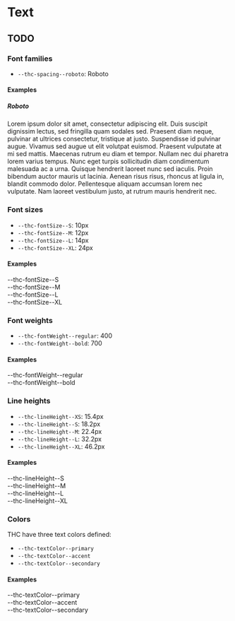 
<Meta title="Design System/Quarks/Text" />

# Text

## TODO

### Font families

-   `--thc-spacing--roboto`: Roboto

#### Examples

<Canvas>
    <Story name="--thc-spacing--roboto">
        <h5>Roboto</h5>
        <div style={{ fontFamily: "var(--thc-spacing--roboto)" }}>
            Lorem ipsum dolor sit amet, consectetur adipiscing elit. Duis suscipit dignissim lectus, sed fringilla quam
            sodales sed. Praesent diam neque, pulvinar at ultrices consectetur, tristique at justo. Suspendisse id
            pulvinar augue. Vivamus sed augue ut elit volutpat euismod. Praesent vulputate at mi sed mattis. Maecenas
            rutrum eu diam et tempor. Nullam nec dui pharetra lorem varius tempus. Nunc eget turpis sollicitudin diam
            condimentum malesuada ac a urna. Quisque hendrerit laoreet nunc sed iaculis. Proin bibendum auctor mauris ut
            lacinia. Aenean risus risus, rhoncus at ligula in, blandit commodo dolor. Pellentesque aliquam accumsan
            lorem nec vulputate. Nam laoreet vestibulum justo, at rutrum mauris hendrerit nec.
        </div>
    </Story>
</Canvas>

### Font sizes

-   `--thc-fontSize--S`: 10px
-   `--thc-fontSize--M`: 12px
-   `--thc-fontSize--L`: 14px
-   `--thc-fontSize--XL`: 24px

#### Examples

<Canvas>
    <Story name="--thc-fontSize--S">
        <div style={{ fontSize: "var(--thc-fontSize--S)" }}>--thc-fontSize--S</div>
    </Story>
    <Story name="--thc-fontSize--M">
        <div style={{ fontSize: "var(--thc-fontSize--M)" }}>--thc-fontSize--M</div>
    </Story>
    <Story name="--thc-fontSize--L">
        <div style={{ fontSize: "var(--thc-fontSize--L)" }}>--thc-fontSize--L</div>
    </Story>
    <Story name="--thc-fontSize--XL">
        <div style={{ fontSize: "var(--thc-fontSize--XL)" }}>--thc-fontSize--XL</div>
    </Story>
</Canvas>

### Font weights

-   `--thc-fontWeight--regular`: 400
-   `--thc-fontWeight--bold`: 700

#### Examples

<Canvas>
    <Story name="--thc-fontWeight--regular">
        <div style={{ fontWeight: "--thc-fontWeight--regular)" }}>--thc-fontWeight--regular</div>
    </Story>
    <Story name="--thc-fontWeight--bold">
        <div style={{ fontWeight: "var(--thc-fontWeight--bold)" }}>--thc-fontWeight--bold</div>
    </Story>
</Canvas>

### Line heights

-   `--thc-lineHeight--XS`: 15.4px
-   `--thc-lineHeight--S`: 18.2px
-   `--thc-lineHeight--M`: 22.4px
-   `--thc-lineHeight--L`: 32.2px
-   `--thc-lineHeight--XL`: 46.2px

#### Examples

<Canvas>
    <Story name="--thc-lineHeight--S">
        <div style={{ lineHeight: "var(--thc-lineHeight--S)", border: "var(--thc-borderSolid--S)" }}>
            --thc-lineHeight--S
        </div>
    </Story>
    <Story name="--thc-lineHeight--M">
        <div style={{ lineHeight: "var(--thc-lineHeight--M)", border: "var(--thc-borderSolid--S)" }}>
            --thc-lineHeight--M
        </div>
    </Story>
    <Story name="--thc-lineHeight--L">
        <div style={{ lineHeight: "var(--thc-lineHeight--L)", border: "var(--thc-borderSolid--S)" }}>
            --thc-lineHeight--L
        </div>
    </Story>
    <Story name="--thc-lineHeight--XL">
        <div style={{ lineHeight: "var(--thc-lineHeight--XL)", border: "var(--thc-borderSolid--S)" }}>
            --thc-lineHeight--XL
        </div>
    </Story>
</Canvas>

### Colors

THC have three text colors defined:

-   `--thc-textColor--primary`
-   `--thc-textColor--accent`
-   `--thc-textColor--secondary`

#### Examples

<Canvas>
    <Story name="--thc-textColor--primary">
        <div style={{ color: "var(--thc-textColor--primary)" }}>--thc-textColor--primary</div>
    </Story>
    <Story name="--thc-textColor--accent">
        <div style={{ color: "var(--thc-textColor--accent)" }}>--thc-textColor--accent</div>
    </Story>
    <Story name="--thc-textColor--secondary">
        <div style={{ color: "var(--thc-textColor--secondary)" }}>--thc-textColor--secondary</div>
    </Story>
</Canvas>
